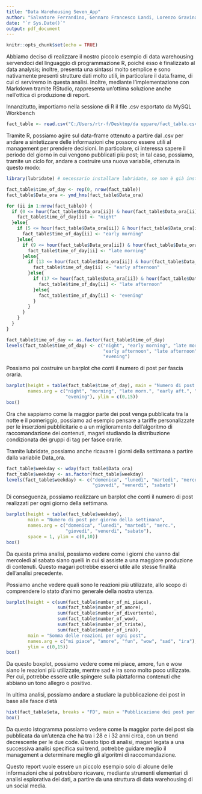 ---
title: "Data Warehousing Seven_App"
author: "Salvatore Ferrandino, Gennaro Francesco Landi, Lorenzo Gravina, Matteo Cavallaro"
date: "`r Sys.Date()`"
output: pdf_document
---

```{r setup, include=FALSE}
knitr::opts_chunk$set(echo = TRUE)
```

Abbiamo deciso di realizzare il nostro piccolo esempio di data warehousing servendoci del linguaggio di programmazione R, poiché esso è finalizzato al data analysis; inoltre, presenta una sintassi molto semplice e sono nativamente presenti strutture dati molto utili, in particolare il data.frame, di cui ci serviremo in questa analisi.
Inoltre, mediante l'implementazione con Markdown tramite RStudio, rappresenta un'ottima soluzione anche nell'ottica di produzione di report.

Innanzitutto, importiamo nella sessione di R il file .csv esportato da MySQL Workbench

```{r}
fact_table <- read.csv("C:/Users/rtr-f/Desktop/da uppare/fact_table.csv", sep = ";")
```

Tramite R, possiamo agire sul data-frame ottenuto a partire dal .csv per andare a sintetizzare delle informazioni che possono essere utili al management per prendere decisioni.
In particolare, ci interessa sapere il periodo del giorno in cui vengono pubblicati più post; in tal caso, possiamo, tramite un ciclo for, andare a costruire una nuova variabile, ottenuta in questo modo:

```{r}
library(lubridate) # necessario installare lubridate, se non è già installato

fact_table$time_of_day <- rep(0, nrow(fact_table))
fact_table$Data_ora <- ymd_hms(fact_table$Data_ora)

for (ii in 1:nrow(fact_table)) {
  if (0 <= hour(fact_table$Data_ora[ii]) & hour(fact_table$Data_ora[ii]) <= 4) {
    fact_table$time_of_day[ii] <- "night"
  }else{
    if (5 <= hour(fact_table$Data_ora[ii]) & hour(fact_table$Data_ora[ii]) <= 8) {
      fact_table$time_of_day[ii] <- "early morning"
    }else{
      if (9 <= hour(fact_table$Data_ora[ii]) & hour(fact_table$Data_ora[ii]) <= 12) {
        fact_table$time_of_day[ii] <- "late morning"
      }else{
        if (13 <= hour(fact_table$Data_ora[ii]) & hour(fact_table$Data_ora[ii]) <= 16) {
          fact_table$time_of_day[ii] <- "early afternoon"
        }else{
          if (17 <= hour(fact_table$Data_ora[ii]) & hour(fact_table$Data_ora[ii]) <= 19) {
            fact_table$time_of_day[ii] <- "late afternoon"
          }else{
            fact_table$time_of_day[ii] <- "evening"
          }
        }
      }
    }
  }
}

fact_table$time_of_day <- as.factor(fact_table$time_of_day)
levels(fact_table$time_of_day) <- c("night", "early morning", "late morning",
                                    "early afternoon", "late afternoon",
                                    "evening")
```
Possiamo poi costruire un barplot che conti il numero di post per fascia oraria.
```{r}
barplot(height = table(fact_table$time_of_day), main = "Numero di post per fascia oraria",
        names.arg = c("night", "morning", "late morn.", "early aft.", "late aft.",
                      "evening"), ylim = c(0,15))
box()
```

Ora che sappiamo come la maggior parte dei post venga pubblicata tra la notte e il pomeriggio, possiamo ad esempio pensare a tariffe personalizzate per le inserzioni pubblicitarie o a un miglioramento dell'algoritmo di raccomandazione dei contenuti, magari studiando la distribuzione condizionata dei gruppi di tag per fasce orarie.

Tramite lubridate, possiamo anche ricavare i giorni della settimana a partire dalla variabile Data_ora.

```{r}
fact_table$weekday <- wday(fact_table$Data_ora)
fact_table$weekday <- as.factor(fact_table$weekday)
levels(fact_table$weekday) <- c("domenica", "lunedì", "martedì", "mercoledì",
                                "giovedì", "venerdì", "sabato")
```

Di conseguenza, possiamo realizzare un barplot che conti il numero di post realizzati per ogni giorno della settimana.

```{r}
barplot(height = table(fact_table$weekday),
        main = "Numero di post per giorno della settimana",
        names.arg = c("domenica", "lunedì", "martedì", "merc.",
                      "giovedì", "venerdì", "sabato"),
        space = 1, ylim = c(0,10))
box()
```

Da questa prima analisi, possiamo vedere come i giorni che vanno dal mercoledì al sabato siano quelli in cui si assiste a una maggiore produzione di contenuti. Questo magari potrebbe esserci utile alle stesse finalità dell'analisi precedente.

Possiamo anche vedere quali sono le reazioni più utilizzate, allo scopo di comprendere lo stato d'animo generale della nostra utenza.

```{r}
barplot(height = c(sum(fact_table$number_of_mi_piace),
                   sum(fact_table$number_of_amore),
                   sum(fact_table$number_of_divertente),
                   sum(fact_table$number_of_wow),
                   sum(fact_table$number_of_triste),
                   sum(fact_table$number_of_ira)),
        main = "Somma delle reazioni per ogni post",
        names.arg = c("mi piace", "amore", "fun", "wow", "sad", "ira"),
        ylim = c(0,15))
box()
```


Da questo boxplot, possiamo vedere come mi piace, amore, fun e wow siano le reazioni più utilizzate, mentre sad e ira sono molto poco utilizzate. Per cui, potrebbe essere utile spingere sulla piattaforma contenuti che abbiano un tono allegro o positivo.


In ultima analisi, possiamo andare a studiare la pubblicazione dei post in base alle fasce d'età

```{r}
hist(fact_table$eta, breaks = "FD", main = "Pubblicazione dei post per fasce d'età", xlab = "età", ylab = "post", ylim = c(0,11))
box()
```

Da questo istogramma possiamo vedere come la maggior parte dei post sia pubblicata da un'utenza che ha tra i 28 e i 32 anni circa, con un trend decrescente per le due code. Questo tipo di analisi, magari legata a una successiva analisi specifica sui trend, potrebbe guidare meglio il management a determinare meglio gli algoritmi di raccomandazione.

Questo report vuole essere un piccolo esempio solo di alcune delle informazioni che si potrebbero ricavare, mediante strumenti elementari di analisi esplorativa dei dati, a partire da una struttura di data warehousing di un social media.